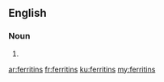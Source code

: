 ==English==

===Noun===
{{head|en|plural}}

# {{plural of|ferritin|lang=en|nocat=1}}

[[ar:ferritins]]
[[fr:ferritins]]
[[ku:ferritins]]
[[my:ferritins]]